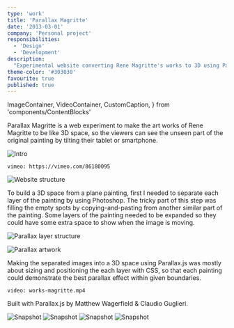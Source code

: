 ```yaml
---
type: 'work'
title: 'Parallax Magritte'
date: '2013-03-01'
company: 'Personal project'
responsibilities:
  - 'Design'
  - 'Development'
description:
  "Experimental website converting Rene Magritte's works to 3D using Parallax.js"
theme-color: '#303030'
favourite: true
published: true
---
```


  ImageContainer,
  VideoContainer,
  CustomCaption,
} from 'components/ContentBlocks'

Parallax Magritte is a web experiment to make the art works of Rene Magritte to
be like 3D space, so the viewers can see the unseen part of the original
painting by tilting their tablet or smartphone.

<ImageContainer noShadow noBorder noCaption>

![Intro](works-magritte-01.png)

</ImageContainer>

<VideoContainer>

`vimeo: https://vimeo.com/86180095`

</VideoContainer>

<ImageContainer>

![Website structure](works-magritte-07.png)

</ImageContainer>

To build a 3D space from a plane painting, first I needed to separate each layer
of the painting by using Photoshop. The tricky part of this step was filling the
empty spots by copying-and-pasting from another similar part of the painting.
Some layers of the painting needed to be expanded so they could have some extra
space to show when the image is moving.

<ImageContainer size="medium" noBorder>

![Parallax layer structure](works-magritte-03.jpg)

</ImageContainer>

<ImageContainer size="medium">

![Parallax artwork](works-magritte-04.png)

</ImageContainer>

Making the separated images into a 3D space using Parallax.js was mostly about
sizing and positioning the each layer with CSS, so that each painting could
demonstrate the best parallax effect within given boundaries.

<VideoContainer maxSize={520}>

`video: works-magritte.mp4`

</VideoContainer>

Built with Parallax.js by Matthew Wagerfield & Claudio Guglieri.

<ImageContainer grid={4} noCaption>

![Snapshot](works-magritte-pic-01.jpg) ![Snapshot](works-magritte-pic-02.jpg)
![Snapshot](works-magritte-pic-03.jpg) ![Snapshot](works-magritte-pic-04.jpg)

</ImageContainer>
